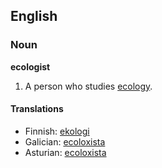 ==English==

===Noun===
'''ecologist'''
# A person who studies [[ecology]].

====Translations====
*Finnish: [[ekologi]]
*Galician: [[ecoloxista]]
*Asturian: [[ecoloxista]]